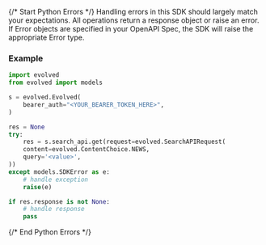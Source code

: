 {/* Start Python Errors */}
Handling errors in this SDK should largely match your expectations.  All operations return a response object or raise an error.  If Error objects are specified in your OpenAPI Spec, the SDK will raise the appropriate Error type.



### Example

```python
import evolved
from evolved import models

s = evolved.Evolved(
    bearer_auth="<YOUR_BEARER_TOKEN_HERE>",
)

res = None
try:
    res = s.search_api.get(request=evolved.SearchAPIRequest(
    content=evolved.ContentChoice.NEWS,
    query='<value>',
))
except models.SDKError as e:
    # handle exception
    raise(e)

if res.response is not None:
    # handle response
    pass

```

{/* End Python Errors */}
